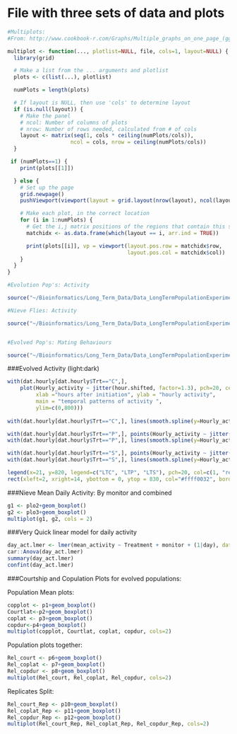 # File with three sets of data and plots
```r
#Multiplots:
#From: http://www.cookbook-r.com/Graphs/Multiple_graphs_on_one_page_(ggplot2)/

multiplot <- function(..., plotlist=NULL, file, cols=1, layout=NULL) {
  library(grid)

  # Make a list from the ... arguments and plotlist
  plots <- c(list(...), plotlist)

  numPlots = length(plots)

  # If layout is NULL, then use 'cols' to determine layout
  if (is.null(layout)) {
    # Make the panel
    # ncol: Number of columns of plots
    # nrow: Number of rows needed, calculated from # of cols
    layout <- matrix(seq(1, cols * ceiling(numPlots/cols)),
                    ncol = cols, nrow = ceiling(numPlots/cols))
  }

 if (numPlots==1) {
    print(plots[[1]])

  } else {
    # Set up the page
    grid.newpage()
    pushViewport(viewport(layout = grid.layout(nrow(layout), ncol(layout))))

    # Make each plot, in the correct location
    for (i in 1:numPlots) {
      # Get the i,j matrix positions of the regions that contain this subplot
      matchidx <- as.data.frame(which(layout == i, arr.ind = TRUE))

      print(plots[[i]], vp = viewport(layout.pos.row = matchidx$row,
                                      layout.pos.col = matchidx$col))
    }
  }
}
```


```r
#Evolution Pop's: Activity

source("~/Bioinformatics/Long_Term_Data/Data_LongTermPopulationExperiments_Git/Predation_ActivityAggregation/scripts/PredationActivityAnalysisJune2015.R")

#Nieve Flies: Activity

source("~/Bioinformatics/Long_Term_Data/Data_LongTermPopulationExperiments_Git/Predation_ActivityAggregation/scripts/ActivityDrosophila_SpiderCues_Nieve.R")


#Evolved Pop's: Mating Behaviours

source("~/Bioinformatics/Long_Term_Data/Data_LongTermPopulationExperiments_Git/PredationCourtship/scripts/AP_data_R_script.R")
```




###Evolved Activity (light:dark)

```r
with(dat.hourly[dat.hourly$Trt=="C",], 
    plot(Hourly_activity ~ jitter(hour.shifted, factor=1.3), pch=20, cex=0.2,
         xlab ="hours after initiation", ylab = "hourly activity",
         main = "temporal patterns of activity ",
         ylim=c(0,800)))
         
with(dat.hourly[dat.hourly$Trt=="C",], lines(smooth.spline(y=Hourly_activity, x = hour.shifted),lwd=2))

with(dat.hourly[dat.hourly$Trt=="P",], points(Hourly_activity ~ jitter(hour.shifted, factor=1.3), pch=20, cex=0.2, col="red"))
with(dat.hourly[dat.hourly$Trt=="P",], lines(smooth.spline(y=Hourly_activity, x = hour.shifted), col="red", lwd=2))

with(dat.hourly[dat.hourly$Trt=="S",], points(Hourly_activity ~ jitter(hour.shifted, factor=1.3), pch=20, cex=0.2, col="blue"))
with(dat.hourly[dat.hourly$Trt=="S",], lines(smooth.spline(y=Hourly_activity, x = hour.shifted), col="blue", lwd=2))

legend(x=21, y=820, legend=c("LTC", "LTP", "LTS"), pch=20, col=c(1, "red", "blue"))
rect(xleft=2, xright=14, ybottom = 0, ytop = 830, col="#ffff0032", border=NA)

```


###Nieve Mean Daily Activity: By monitor and combined

```r
g1 <- plo2+geom_boxplot()
g2 <- plo3+geom_boxplot()
multiplot(g1, g2, cols = 2)
```

###Very Quick linear model for daily activity

```r
day_act.lmer <- lmer(mean_activity ~ Treatment + monitor + (1|day), data=day_act)
car::Anova(day_act.lmer)
summary(day_act.lmer)
confint(day_act.lmer)
```


###Courtship and Copulation Plots for evolved populations:

Population Mean plots:

```r

copplot <- p1+geom_boxplot()
Courtlat<-p2+geom_boxplot()
coplat <- p3+geom_boxplot()
copdur<-p4+geom_boxplot()
multiplot(copplot, Courtlat, coplat, copdur, cols=2)
```

Population plots together:

```r
Rel_court <- p6+geom_boxplot()
Rel_coplat <- p7+geom_boxplot()
Rel_copdur <- p8+geom_boxplot()
multiplot(Rel_court, Rel_coplat, Rel_copdur, cols=2)
```

Replicates Split:

```r
Rel_court_Rep <- p10+geom_boxplot()
Rel_coplat_Rep <- p11+geom_boxplot()
Rel_copdur_Rep <- p12+geom_boxplot()
multiplot(Rel_court_Rep, Rel_coplat_Rep, Rel_copdur_Rep, cols=2)
```




